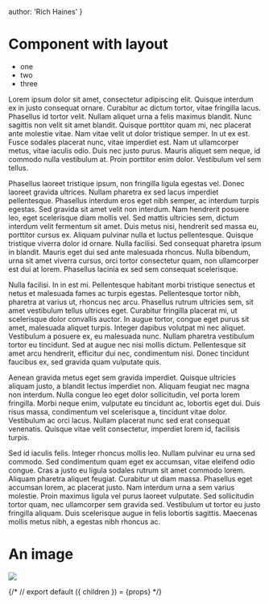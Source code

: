 
  author: 'Rich Haines'
}

# Component with layout

- one
- two 
- three

Lorem ipsum dolor sit amet, consectetur adipiscing elit. Quisque interdum ex in justo consequat ornare. Curabitur ac dictum tortor, vitae fringilla lacus. Phasellus id tortor velit. Nullam aliquet urna a felis maximus blandit. Nunc sagittis non velit sit amet blandit. Quisque porttitor quam mi, nec placerat ante molestie vitae. Nam vitae velit ut dolor tristique semper. In ut ex est. Fusce sodales placerat nunc, vitae imperdiet est. Nam ut ullamcorper metus, vitae iaculis odio. Duis nec justo purus. Mauris aliquet sem neque, id commodo nulla vestibulum at. Proin porttitor enim dolor. Vestibulum vel sem tellus.

Phasellus laoreet tristique ipsum, non fringilla ligula egestas vel. Donec laoreet gravida ultrices. Nullam pharetra ex sed lacus imperdiet pellentesque. Phasellus interdum eros eget nibh semper, ac interdum turpis egestas. Sed gravida sit amet velit non interdum. Nam hendrerit posuere leo, eget scelerisque diam mollis vel. Sed mattis ultricies sem, dictum interdum velit fermentum sit amet. Duis metus nisi, hendrerit sed massa eu, porttitor cursus ex. Aliquam pulvinar nulla et luctus pellentesque. Quisque tristique viverra dolor id ornare. Nulla facilisi. Sed consequat pharetra ipsum in blandit. Mauris eget dui sed ante malesuada rhoncus. Nulla bibendum, urna sit amet viverra cursus, orci tortor consectetur quam, non ullamcorper est dui at lorem. Phasellus lacinia ex sed sem consequat scelerisque.

Nulla facilisi. In in est mi. Pellentesque habitant morbi tristique senectus et netus et malesuada fames ac turpis egestas. Pellentesque tortor nibh, pharetra at varius ut, rhoncus nec arcu. Phasellus rutrum ultricies sem, sit amet vestibulum tellus ultrices eget. Curabitur fringilla placerat mi, ut scelerisque dolor convallis auctor. In augue tortor, congue eget purus sit amet, malesuada aliquet turpis. Integer dapibus volutpat mi nec aliquet. Vestibulum a posuere ex, eu malesuada nunc. Nullam pharetra vestibulum tortor eu tincidunt. Sed at augue nec nisi mollis dictum. Pellentesque sit amet arcu hendrerit, efficitur dui nec, condimentum nisi. Donec tincidunt faucibus ex, sed gravida quam vulputate quis.

Aenean gravida metus eget sem gravida imperdiet. Quisque ultricies aliquam justo, a blandit lectus imperdiet non. Aliquam feugiat nec magna non interdum. Nulla congue leo eget dolor sollicitudin, vel porta lorem fringilla. Morbi neque enim, vulputate eu tincidunt ac, lobortis eget dui. Duis risus massa, condimentum vel scelerisque a, tincidunt vitae dolor. Vestibulum ac orci lacus. Nullam placerat nunc sed erat consequat venenatis. Quisque vitae velit consectetur, imperdiet lorem id, facilisis turpis.

Sed id iaculis felis. Integer rhoncus mollis leo. Nullam pulvinar eu urna sed commodo. Sed condimentum quam eget ex accumsan, vitae eleifend odio congue. Cras a justo eu ligula sodales rutrum sit amet commodo lorem. Aliquam pharetra aliquet feugiat. Curabitur ut diam massa. Phasellus eget accumsan lorem, ac placerat justo. Nam interdum urna a sem varius molestie. Proin maximus ligula vel purus laoreet vulputate. Sed sollicitudin tortor quam, nec ullamcorper sem gravida sed. Vestibulum ut tortor eu justo fringilla aliquam. Duis scelerisque augue in felis lobortis sagittis. Maecenas mollis metus nibh, a egestas nibh rhoncus ac.

# An image
<Layout />
<Image src="https://picsum.photos/200/300" height={200} width={300} />

{/* // export default ({ children }) = <Layout meta={meta}>{props}</Layout> */}